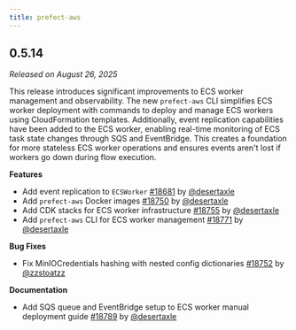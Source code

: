 ```yaml
---
title: prefect-aws
---
```


## 0.5.14

_Released on August 26, 2025_

This release introduces significant improvements to ECS worker management and observability. The new `prefect-aws` CLI simplifies ECS worker deployment with commands to deploy and manage ECS workers using CloudFormation templates. Additionally, event replication capabilities have been added to the ECS worker, enabling real-time monitoring of ECS task state changes through SQS and EventBridge. This creates a foundation for more stateless ECS worker operations and ensures events aren't lost if workers go down during flow execution.

**Features**

- Add event replication to `ECSWorker` [#18681](https://github.com/PrefectHQ/prefect/pull/18681) by [@desertaxle](https://github.com/desertaxle)
- Add `prefect-aws` Docker images [#18750](https://github.com/PrefectHQ/prefect/pull/18750) by [@desertaxle](https://github.com/desertaxle)
- Add CDK stacks for ECS worker infrastructure [#18755](https://github.com/PrefectHQ/prefect/pull/18755) by [@desertaxle](https://github.com/desertaxle)
- Add `prefect-aws` CLI for ECS worker management [#18771](https://github.com/PrefectHQ/prefect/pull/18771) by [@desertaxle](https://github.com/desertaxle)

**Bug Fixes**

- Fix MinIOCredentials hashing with nested config dictionaries [#18752](https://github.com/PrefectHQ/prefect/pull/18752) by [@zzstoatzz](https://github.com/zzstoatzz)

**Documentation**

- Add SQS queue and EventBridge setup to ECS worker manual deployment guide [#18789](https://github.com/PrefectHQ/prefect/pull/18789) by [@desertaxle](https://github.com/desertaxle)
